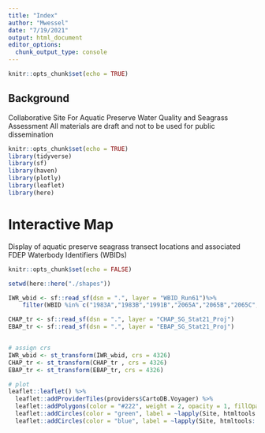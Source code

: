 ```yaml
---
title: "Index"
author: "Mwessel"
date: "7/19/2021"
output: html_document
editor_options: 
  chunk_output_type: console
---
```


```r
knitr::opts_chunk$set(echo = TRUE)
```

## Background

Collaborative Site For Aquatic Preserve Water Quality and Seagrass Assessment
All materials are draft and not to be used for public dissemination


```r
knitr::opts_chunk$set(echo = TRUE)
library(tidyverse)
library(sf)
library(haven)
library(plotly)
library(leaflet)
library(here)
```

# Interactive Map 
Display of aquatic preserve seagrass transect locations and associated FDEP Waterbody Identifiers (WBIDs)


```r
knitr::opts_chunk$set(echo = FALSE)

setwd(here::here("./shapes"))

IWR_wbid <- sf::read_sf(dsn = ".", layer = "WBID_Run61")%>%
    filter(WBID %in% c("1983A","1983B","1991B","2065A","2065B","2065C","2065D","2065E","2065F","2065G","2065H1","1991A","2056A","2056B","3240A","3240B","3258A1","3258I"))

CHAP_tr <- sf::read_sf(dsn = ".", layer = "CHAP_SG_Stat21_Proj")
EBAP_tr <- sf::read_sf(dsn = ".", layer = "EBAP_SG_Stat21_Proj")


# assign crs
IWR_wbid <- st_transform(IWR_wbid, crs = 4326)
CHAP_tr <- st_transform(CHAP_tr , crs = 4326)
EBAP_tr <- st_transform(EBAP_tr, crs = 4326)

# plot
leaflet::leaflet() %>%
  leaflet::addProviderTiles(providers$CartoDB.Voyager) %>%
  leaflet::addPolygons(color = "#222", weight = 2, opacity = 1, fillOpacity = 0,label = ~lapply(WBID, htmltools::htmlEscape), data = IWR_wbid ) %>%
  leaflet::addCircles(color = "green", label = ~lapply(Site, htmltools::htmlEscape),data = CHAP_tr)%>%
  leaflet::addCircles(color = "blue", label = ~lapply(Site, htmltools::htmlEscape),data = EBAP_tr)
```



